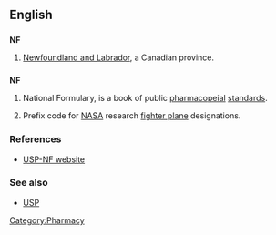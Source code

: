 {{see|.nf}}
==English==

==={{abbreviation}}===
'''NF'''

# {{Canada}} [[Newfoundland and Labrador]], a Canadian province.

==={{initialism}}===
'''NF'''

# {{US}} National Formulary, is a book of public [[pharmacopeial]] [[standards]].
# {{US|aviation}} Prefix code for [[NASA]] research [[fighter plane]] designations.

===References===
*[http://www.usp.org/USPNF/ USP-NF website]

===See also===
*[[USP]]

[[Category:Pharmacy]]